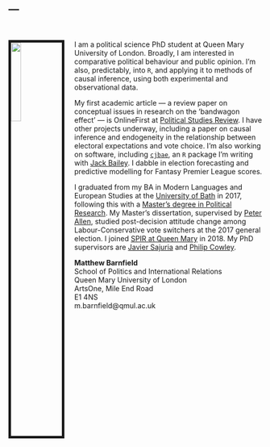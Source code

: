 ---
---

<br />
           
<img src="images/mgb.jpg" style="width:20%; border:5px solid; margin-right: 20px" align="left">

I am a political science PhD student at Queen Mary University of London. Broadly, I am interested in comparative political behaviour and public opinion. I'm also, predictably, into `R`, and applying it to methods of causal inference, using both experimental and observational data.     

My first academic article --- a review paper on conceptual issues in research on the 'bandwagon effect' --- is OnlineFirst at [Political Studies Review](https://journals.sagepub.com/doi/full/10.1177/1478929919870691). I have other projects underway, including a paper on causal inference and endogeneity in the relationship between electoral expectations and vote choice. I'm also working on software, including [`cjbae`](https://github.com/mbarnfield/cjbae), an `R` package I'm writing with [Jack Bailey](https://twitter.com/PoliSciJack). I dabble in election forecasting and predictive modelling for Fantasy Premier League scores.    

I graduated from my BA in Modern Languages and European Studies at the [University of Bath](https://www.bath.ac.uk) in 2017, following this with a [Master's degree in Political Research](https://www.bath.ac.uk/courses/postgraduate-2019/taught-postgraduate-courses/mres-politics-and-international-studies-full-time/). My Master's dissertation, supervised by [Peter Allen](http://www.peter-allen.co.uk), studied post-decision attitude change among Labour-Conservative vote switchers at the 2017 general election. I joined [SPIR at Queen Mary](https://www.qmul.ac.uk/politics/) in 2018. My PhD supervisors are [Javier Sajuria](http://www.sajuria.com) and [Philip Cowley](https://www.qmul.ac.uk/politics/staff/profiles/cowleyphilip.html).     


**Matthew Barnfield**    
School of Politics and International Relations    
Queen Mary University of London    
ArtsOne, Mile End Road    
E1 4NS    
m.barnfield@qmul.ac.uk